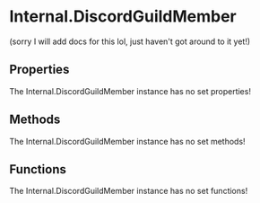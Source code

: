[//]: # (This file was automatically compiled through the Generator luau code under this repository)
[//]: # (if you want to edit the documentation of discord-luau, please write changes)
[//]: # (to the discord-luau repository itself, we extract the comments from discord-luau and translate)
[//]: # (them into markdown files that Nextra can interpret!)

[//]: # (----- NEXTRA COMPONENTS IMPORT ----- )


[//]: # (----- DOCUMENT HEADER ----- )

# Internal.DiscordGuildMember

(sorry I will add docs for this lol, just haven't got around to it yet!)

[//]: # (----- DOCUMENT PROPERTIES ----- )

## Properties

The Internal.DiscordGuildMember instance has no set properties!

[//]: # (----- DOCUMENT METHODS ----- )

## Methods

The Internal.DiscordGuildMember instance has no set methods!

[//]: # (----- DOCUMENT FUNCTIONS ----- )

## Functions

The Internal.DiscordGuildMember instance has no set functions!

